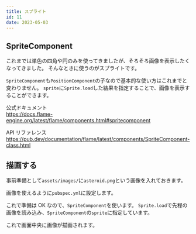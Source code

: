 ```yaml
---
title: スプライト
id: 11
date: 2023-05-03
---
```



## SpriteComponent

これまでは単色の四角や円のみを使ってきましたが、そろそろ画像を表示したくなってきました。
そんなときに使うのがスプライトです。

`SpriteComponent`も`PositionComponent`の子なので基本的な使い方はこれまでと変わりません。
`sprite`に`Sprite.load`した結果を指定することで、画像を表示することができます。

公式ドキュメント  
https://docs.flame-engine.org/latest/flame/components.html#spritecomponent

API リファレンス  
https://pub.dev/documentation/flame/latest/components/SpriteComponent-class.html

## 描画する

事前準備として`assets/images/`に`asteroid.png`という画像を入れておきます。

<DemoImage file="asteroid.png" />

画像を使えるように`pubspec.yml`に設定します。

<ExampleCode file="pubspec.yaml" label="sprite" dir="examples" lang="yaml" />

これで準備は OK なので、`SpriteComponent`を使います。
`Sprite.load`で先程の画像を読み込み、`SpriteComponent`の`sprite`に指定しています。

<ExampleCode file="sprite/game.dart" />

これで画面中央に画像が描画されます。
